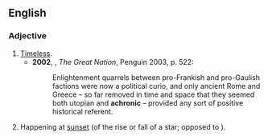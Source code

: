 ==English==

===Adjective===
{{en-adj}}

# [[timeless|Timeless]].
#*'''2002''', {{w|Colin Jones (historian)|Colin Jones}}, ''The Great Nation'', Penguin 2003, p. 522:
#*:Enlightenment quarrels between pro-Frankish and pro-Gaulish factions were now a political curio, and only ancient Rome and Greece – so far removed in time and space that they seemed both utopian and '''achronic''' – provided any sort of positive historical referent.
# {{context|astronomy}} Happening at [[sunset]] (of the rise or fall of a star; opposed to {{term|cosmic|lang=en}}).